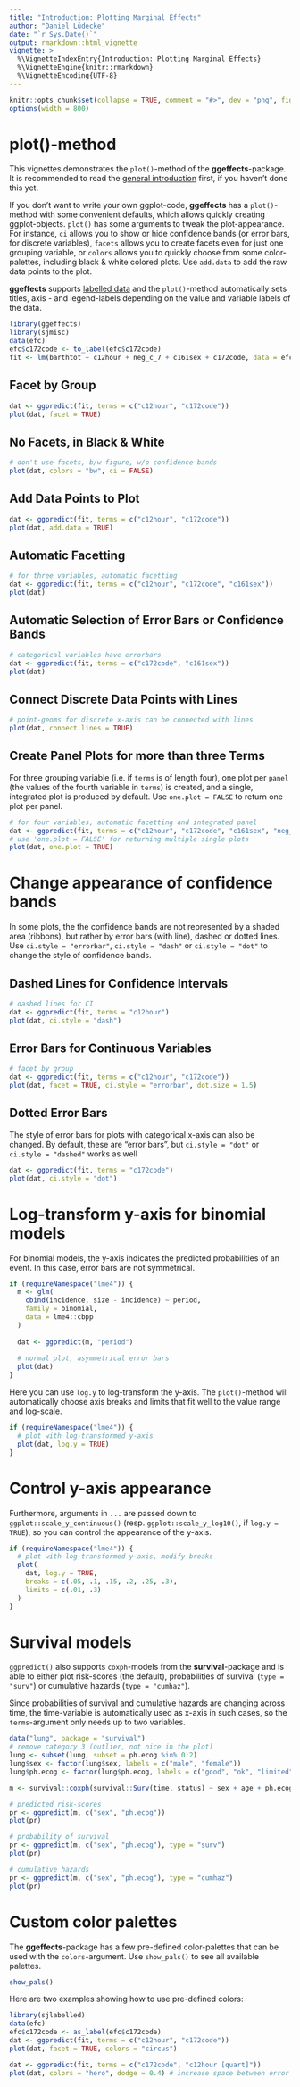 ---
title: "Introduction: Plotting Marginal Effects"
author: "Daniel Lüdecke"
date: "`r Sys.Date()`"
output: rmarkdown::html_vignette
vignette: >
  %\VignetteIndexEntry{Introduction: Plotting Marginal Effects}
  %\VignetteEngine{knitr::rmarkdown}
  %\VignetteEncoding{UTF-8}
---

```{r set-options, echo = FALSE}
knitr::opts_chunk$set(collapse = TRUE, comment = "#>", dev = "png", fig.width = 7, fig.height = 4, message = FALSE, warning = FALSE)
options(width = 800)
```

# plot()-method

This vignettes demonstrates the `plot()`-method of the **ggeffects**-package. It is recommended to read the [general introduction](ggeffects.html) first, if you haven't done this yet.

If you don't want to write your own ggplot-code, **ggeffects** has a `plot()`-method with some convenient defaults, which allows quickly creating ggplot-objects. `plot()` has some arguments to tweak the plot-appearance. For instance, `ci` allows you to show or hide confidence bands (or error bars, for discrete variables), `facets` allows you to create facets even for just one grouping variable, or `colors` allows you to quickly choose from some color-palettes, including black & white colored plots. Use `add.data` to add the raw data points to the plot.

**ggeffects** supports [labelled data](https://strengejacke.github.io/sjlabelled/) and the `plot()`-method automatically sets titles, axis - and legend-labels depending on the value and variable labels of the data.

```{r}
library(ggeffects)
library(sjmisc)
data(efc)
efc$c172code <- to_label(efc$c172code)
fit <- lm(barthtot ~ c12hour + neg_c_7 + c161sex + c172code, data = efc)
```

## Facet by Group

```{r}
dat <- ggpredict(fit, terms = c("c12hour", "c172code"))
plot(dat, facet = TRUE)
```

## No Facets, in Black & White

```{r}
# don't use facets, b/w figure, w/o confidence bands
plot(dat, colors = "bw", ci = FALSE)
```

## Add Data Points to Plot

```{r}
dat <- ggpredict(fit, terms = c("c12hour", "c172code"))
plot(dat, add.data = TRUE)
```

## Automatic Facetting

```{r}
# for three variables, automatic facetting
dat <- ggpredict(fit, terms = c("c12hour", "c172code", "c161sex"))
plot(dat)
```

## Automatic Selection of Error Bars or Confidence Bands

```{r}
# categorical variables have errorbars
dat <- ggpredict(fit, terms = c("c172code", "c161sex"))
plot(dat)
```

## Connect Discrete Data Points with Lines

```{r}
# point-geoms for discrete x-axis can be connected with lines
plot(dat, connect.lines = TRUE)
```

## Create Panel Plots for more than three Terms

For three grouping variable (i.e. if `terms` is of length four), one plot per `panel` (the values of the fourth variable in `terms`) is created, and a single, integrated plot is produced by default. Use `one.plot = FALSE` to return one plot per panel.

```{r fig.height = 8}
# for four variables, automatic facetting and integrated panel
dat <- ggpredict(fit, terms = c("c12hour", "c172code", "c161sex", "neg_c_7"))
# use 'one.plot = FALSE' for returning multiple single plots
plot(dat, one.plot = TRUE)
```

# Change appearance of confidence bands

In some plots, the the confidence bands are not represented by a shaded area (ribbons), but rather by error bars (with line), dashed or dotted lines. Use `ci.style = "errorbar"`, `ci.style = "dash"` or `ci.style = "dot"` to change the style of confidence bands.

## Dashed Lines for Confidence Intervals

```{r}
# dashed lines for CI
dat <- ggpredict(fit, terms = "c12hour")
plot(dat, ci.style = "dash")
```

## Error Bars for Continuous Variables

```{r}
# facet by group
dat <- ggpredict(fit, terms = c("c12hour", "c172code"))
plot(dat, facet = TRUE, ci.style = "errorbar", dot.size = 1.5)
```

## Dotted Error Bars

The style of error bars for plots with categorical x-axis can also be changed. By default, these are "error bars", but `ci.style = "dot"` or `ci.style = "dashed"` works as well

```{r}
dat <- ggpredict(fit, terms = "c172code")
plot(dat, ci.style = "dot")
```

# Log-transform y-axis for binomial models

For binomial models, the y-axis indicates the predicted probabilities of an event. In this case, error bars are not symmetrical.

```{r}
if (requireNamespace("lme4")) {
  m <- glm(
    cbind(incidence, size - incidence) ~ period, 
    family = binomial, 
    data = lme4::cbpp
  )
  
  dat <- ggpredict(m, "period")
  
  # normal plot, asymmetrical error bars
  plot(dat)
}
```

Here you can use `log.y` to log-transform the y-axis. The `plot()`-method will automatically choose axis breaks and limits that fit well to the value range and log-scale.
 
```{r}
if (requireNamespace("lme4")) {
  # plot with log-transformed y-axis
  plot(dat, log.y = TRUE)
}
```

# Control y-axis appearance

Furthermore, arguments in `...` are passed down to `ggplot::scale_y_continuous()` (resp. `ggplot::scale_y_log10()`, if `log.y = TRUE`), so you can control the appearance of the y-axis.

```{r}
if (requireNamespace("lme4")) {
  # plot with log-transformed y-axis, modify breaks
  plot(
    dat, log.y = TRUE, 
    breaks = c(.05, .1, .15, .2, .25, .3),
    limits = c(.01, .3)
  )
}
```

# Survival models

`ggpredict()` also supports `coxph`-models from the **survival**-package and is able to either plot risk-scores (the default), probabilities of survival (`type = "surv"`) or cumulative hazards (`type = "cumhaz"`).

Since probabilities of survival and cumulative hazards are changing across time, the time-variable is automatically used as x-axis in such cases, so the `terms`-argument only needs up to two variables.

```{r}
data("lung", package = "survival")
# remove category 3 (outlier, not nice in the plot)
lung <- subset(lung, subset = ph.ecog %in% 0:2)
lung$sex <- factor(lung$sex, labels = c("male", "female"))
lung$ph.ecog <- factor(lung$ph.ecog, labels = c("good", "ok", "limited"))

m <- survival::coxph(survival::Surv(time, status) ~ sex + age + ph.ecog, data = lung)

# predicted risk-scores
pr <- ggpredict(m, c("sex", "ph.ecog"))
plot(pr)
```

```{r}
# probability of survival
pr <- ggpredict(m, c("sex", "ph.ecog"), type = "surv")
plot(pr)
```

```{r}
# cumulative hazards
pr <- ggpredict(m, c("sex", "ph.ecog"), type = "cumhaz")
plot(pr)
```

# Custom color palettes

The **ggeffects**-package has a few pre-defined color-palettes that can be used with the `colors`-argument. Use `show_pals()` to see all available palettes.

```{r}
show_pals()
```

Here are two examples showing how to use pre-defined colors:

```{r}
library(sjlabelled)
data(efc)
efc$c172code <- as_label(efc$c172code)
dat <- ggpredict(fit, terms = c("c12hour", "c172code"))
plot(dat, facet = TRUE, colors = "circus")
```

```{r}
dat <- ggpredict(fit, terms = c("c172code", "c12hour [quart]"))
plot(dat, colors = "hero", dodge = 0.4) # increase space between error bars
```
